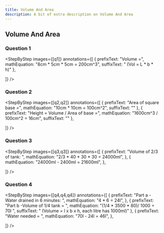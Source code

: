 ```yaml
---
title: Volume And Area
description: A bit of extra description on Volume And Area
---
```



## Volume And Area

### Question 1

<Accordions>
  <Accordion title="Question">
    <QuestionWithImage
      image={q1}
      subquestions={["A cuboid has a height of 8cm and a square base of edge of 5cm. What is its volume?"]}
    />
  </Accordion>
  <Accordion title="Answer Walkthrough">

<StepByStep
  images={[q1]}
  annotations={[
    {
      prefixText: "Volume =",
      mathEquation: "8cm * 5cm * 5cm = 200cm^3",
      suffixText: " (Vol = L * b * h)"
    },

]}
/>

  </Accordion>
</Accordions>

### Question 2

<Accordions>
  <Accordion title="Question">
    <QuestionWithImage
      image={q2}
      subquestions={[
" The diagram shows a rectangular container with a square base. Find the height of the water when 1600 cm³ of water is poured into the container."
]}
    />
  </Accordion>
  <Accordion title="Answer Walkthrough">

<StepByStep
  images={[q2,q2]}
  annotations={[
    {
      prefixText: "Area of square base =",
      mathEquation: "10cm * 10cm = 100cm^2",
      suffixText: ""
    },
        {
      prefixText: "Height = Volume / Area of base =",
      mathEquation: "1600cm^3 / 100cm^2 = 16cm",
      suffixText: ""
    },

]}
/>

  </Accordion>
</Accordions>

### Question 3

<Accordions>
  <Accordion title="Question">
    <QuestionWithImage
      image={q3}
      subquestions={[
"At first, a rectangular tank measuring 40 cm by 30 cm by 30 cm contained some water as shown below.",
"After Melvin poured 2400 ml of water into the tank, the tank became 2/3-filled with water. How much water was there in the tank at first?"
]}
    />
  </Accordion>
  <Accordion title="Answer Walkthrough">

<StepByStep
  images={[q3,q3]}
  annotations={[
    {
      prefixText: "Volume of 2/3 of tank: ",
      mathEquation: "2/3 * 40 * 30 * 30 = 24000ml",
    },
        {
      mathEquation: "24000ml - 2400ml = 21600ml",
    },

]}
/>

  </Accordion>
</Accordions>

### Question 4

<Accordions>
  <Accordion title="Question">
    <QuestionWithImage
      image={q4}
      subquestions={[
"A rectangular tank with a base area of 3500 cm² and a height of 80 cm was 1/4-filled with water at first. At 8 a.m., a tap was turned on and water was drained from the tank at the rate of 4 litres per minute. At 8.06 a.m., the tap was turned off.",
"(a) How much water was drained from the tank?",
"(b) After the tap was turned off, how much more water was needed to fill the tank completely?"
]}
    />
  </Accordion>
  <Accordion title="Answer Walkthrough">

<StepByStep
  images={[q4,q4,q4]}
  annotations={[
    {
      prefixText: "Part a - Water drained in 6 minutes: ",
      mathEquation: "4 * 6 = 24l",
    },
        {
            prefixText: "Part b -Volume of 1/4 tank = ",
      mathEquation: "(1/4 * 3500 * 80)/ 1000 = 70l ",
      suffixText: " (Volume = l x b x h, each litre has 1000ml)"
    },
            {
            prefixText: "Water needed = ",
      mathEquation: "70l - 24l = 46l",
    },

]}
/>

  </Accordion>
</Accordions>
